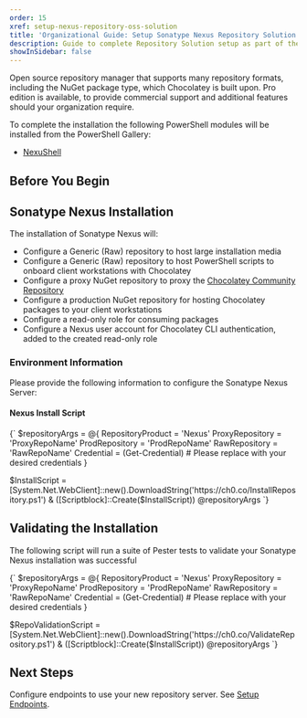 ```yaml
---
order: 15
xref: setup-nexus-repository-oss-solution
title: 'Organizational Guide: Setup Sonatype Nexus Repository Solution'
description: Guide to complete Repository Solution setup as part of the overall Organizational Deployment Guide
showInSidebar: false
---
```


Open source repository manager that supports many repository formats, including the NuGet package type, which Chocolatey is built upon.
Pro edition is available, to provide commercial support and additional features should your organization require.

<SonatypeNexusHardwareRecommendations />

To complete the installation the following PowerShell modules will be installed from the PowerShell Gallery:

- [NexuShell](https://nexushell.dev/)

## Before You Begin

<OrgGuidePrepOSSChocolatey />

## Sonatype Nexus Installation

The installation of Sonatype Nexus will:
- Configure a Generic (Raw) repository to host large installation media
- Configure a Generic (Raw) repository to host PowerShell scripts to onboard client workstations with Chocolatey
- Configure a proxy NuGet repository to proxy the [Chocolatey Community Repository](https://community.chocolatey.org/)
- Configure a production NuGet repository for hosting Chocolatey packages to your client workstations
- Configure a read-only role for consuming packages
- Configure a Nexus user account for Chocolatey CLI authentication, added to the created read-only role

### Environment Information

Please provide the following information to configure the Sonatype Nexus Server:

<DynamicCodeBlockInput name="ProdRepoName" defaultValue="Fabrikam-Prod" label="Production Repository Name" />
<DynamicCodeBlockInput name="ProxyRepoName" defaultValue="Fabrikam-Proxy" label="Proxy Repository Name" />
<DynamicCodeBlockInput name="RawRepoName" defaultValue="Fabrikam-Assets" label="Raw Repository Name" />

#### Nexus Install Script

<DynamicCodeBlock language="powershell">
{`
$repositoryArgs = @{
    RepositoryProduct = 'Nexus'
    ProxyRepository = 'ProxyRepoName'
    ProdRepository = 'ProdRepoName'
    RawRepository = 'RawRepoName'
    Credential = (Get-Credential) # Please replace with your desired credentials
}

$InstallScript = [System.Net.WebClient]::new().DownloadString('https://ch0.co/InstallRepository.ps1')
& ([Scriptblock]::Create($InstallScript)) @repositoryArgs
`}
</DynamicCodeBlock>

## Validating the Installation

The following script will run a suite of Pester tests to validate your Sonatype Nexus installation was successful

<DynamicCodeBlock language="powershell">
{`
$repositoryArgs = @{
    RepositoryProduct = 'Nexus'
    ProxyRepository = 'ProxyRepoName'
    ProdRepository = 'ProdRepoName'
    RawRepository = 'RawRepoName'
    Credential = (Get-Credential) # Please replace with your desired credentials
}

$RepoValidationScript = [System.Net.WebClient]::new().DownloadString('https://ch0.co/ValidateRepository.ps1')
& ([Scriptblock]::Create($InstallScript)) @repositoryArgs
`}
</DynamicCodeBlock>

## Next Steps

Configure endpoints to use your new repository server. See [Setup Endpoints](#placeholder).